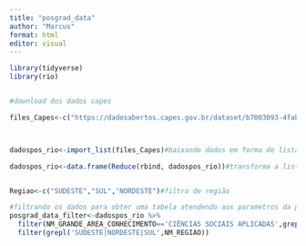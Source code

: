 ```yaml
---
title: "posgrad_data"
author: "Marcus"
format: html
editor: visual
---
```


```r
library(tidyverse)
library(rio)


#download dos dados capes

files_Capes<-c("https://dadosabertos.capes.gov.br/dataset/b7003093-4fab-4b88-b0fa-b7d8df0bcb77/resource/3b4b4d57-7652-49fb-b6f6-d9110ff0e6c2/download/br-capes-colsucup-discentes-2017-2021-11-10.xlsx","https://dadosabertos.capes.gov.br/dataset/b7003093-4fab-4b88-b0fa-b7d8df0bcb77/resource/398fb7e8-f259-408a-beff-e2add4001e6f/download/br-capes-colsucup-discentes-2018-2021-11-10.xlsx","https://dadosabertos.capes.gov.br/dataset/b7003093-4fab-4b88-b0fa-b7d8df0bcb77/resource/2812b7d6-53cc-4808-9dc5-dd3f2ce2a29c/download/br-capes-colsucup-discentes-2019-2021-11-10.xlsx","https://dadosabertos.capes.gov.br/dataset/b7003093-4fab-4b88-b0fa-b7d8df0bcb77/resource/02ab8495-cb05-41dd-a8a1-d0d42aa1a497/download/br-capes-colsucup-discentes-2020-2021-11-10.xlsx")



dadospos_rio<-import_list(files_Capes)#baixando dados em forma de lista com rio

dadospos_rio<-data.frame(Reduce(rbind, dadospos_rio))#transforma a lista em data frame


Regiao<-c("SUDESTE","SUL","NORDESTE")#filtro de região

#filtrando os dados para obter uma tabela atendendo aos parametros da pesquisa
posgrad_data_filter<-dadospos_rio %>% 
  filter(NM_GRANDE_AREA_CONHECIMENTO=='CIÊNCIAS SOCIAIS APLICADAS',grepl('MESTRADO', DS_GRAU_ACADEMICO_DISCENTE)) %>% 
  filter(grepl('SUDESTE|NORDESTE|SUL',NM_REGIAO))


```
